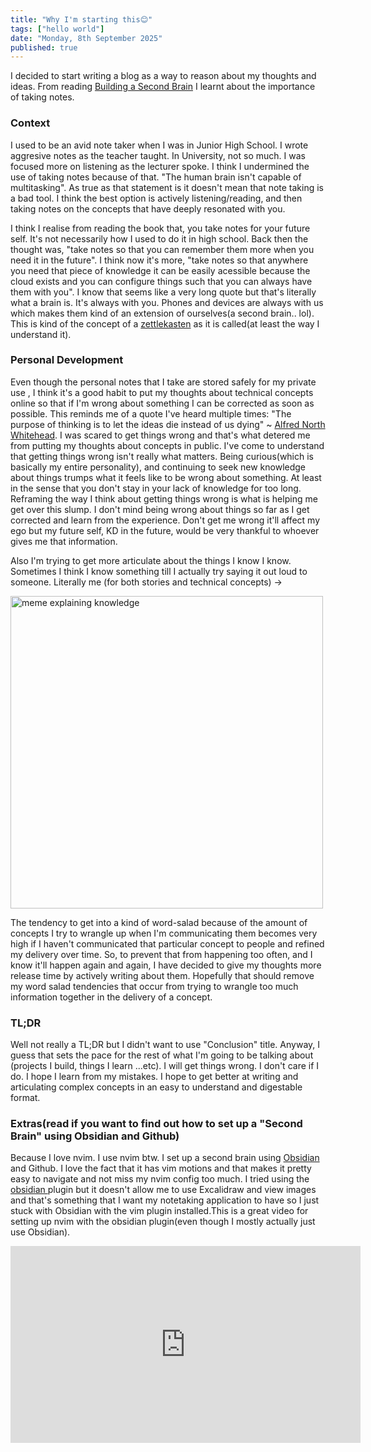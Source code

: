 ```yaml
---
title: "Why I'm starting this😊"
tags: ["hello world"]
date: "Monday, 8th September 2025"
published: true 
---
```


I decided to start writing a blog as a way to reason about my thoughts and ideas. 
From reading <a href="https://www.buildingasecondbrain.com/" className="text-[#18A34B]">Building a Second Brain</a> I learnt about the importance of taking notes. 

### Context
I used to be an avid note taker when I was in Junior High School. I wrote aggresive notes as the teacher taught. In University, not so much. I was focused more on listening as the lecturer spoke. I think I undermined the use of taking notes because of that. "The human brain isn't capable of multitasking". As true as that statement is it doesn't mean that note taking is a bad tool. I think the best option is actively listening/reading, and then taking notes on the concepts that have deeply resonated with you.

I think I realise from reading the book that, you take notes for your future self. It's not necessarily how I used to do it in high school. 
Back then the thought was, "take notes so that you can remember them more when you need it in the future". I think now it's more, "take notes so that anywhere you need that piece of knowledge it can be easily acessible because the cloud exists and you can configure things such that you can always have them with you". I know that seems like a very long quote but that's literally what a brain is. It's always with you. Phones and devices are always with us which makes them kind of an extension of ourselves(a second brain.. lol). This is kind of the concept of a <a href="https://zenkit.com/en/blog/a-beginners-guide-to-the-zettelkasten-method/" className= "text-[#18A34B]">zettlekasten</a> as it is called(at least the way I understand it). 

### Personal Development
Even though the personal notes that I take are stored safely for my private use , I think it's a good habit to put my thoughts about technical concepts online so that if I'm wrong about something I can be corrected as soon as possible. This reminds me of a quote I've heard multiple times: "The purpose of thinking is to let the ideas die instead of us dying" ~ 
<a href="https://www.goodreads.com/quotes/10092515-the-purpose-of-thinking-is-to-let-the-ideas-die" className="text-[#18A34B]">Alfred North Whitehead</a>. I was scared to get things wrong and that's what detered me from putting my thoughts about concepts in public. I've come to understand that getting things wrong isn't really what matters. Being curious(which is basically my entire personality), and continuing to seek new knowledge about things trumps what it feels like to be wrong about something. At least in the sense that you don't stay in your lack of knowledge for too long. Reframing the way I think about getting things wrong is what is helping me get over this slump. I don't mind being wrong about things so far as I get corrected and learn from the experience. Don't get me wrong it'll affect my ego but my future self, KD in the future, would be very thankful to whoever gives me that information. 

Also I'm trying to get more articulate about the things I know I know. Sometimes I think I know something till I actually try saying it out loud to someone. Literally me (for both stories and technical concepts) -> 

<div className="flex justify-center">
<img src="/blog/meme_explaining_knowledge.jpeg" alt="meme explaining knowledge" width="500" />
</div>

The tendency to get into a kind of word-salad because of the amount of concepts I try to wrangle up when I'm communicating them becomes very high if I haven't communicated that particular concept to people and refined my delivery over time. So, to prevent that from happening too often, and I know it'll happen again and again, I have decided to give my thoughts more release time by actively writing about them. Hopefully that should remove my word salad tendencies that occur from trying to wrangle too much information together in the delivery of a concept.


### TL;DR
Well not really a TL;DR but I didn't want to use "Conclusion" title. Anyway, I guess that sets the pace for the rest of what I'm going to be talking about (projects I build, things I learn ...etc). I will get things wrong. I don't care if I do. I hope I learn from my mistakes. I hope to get better at writing and articulating complex concepts in an easy to understand and digestable format. 


### Extras(read if you want to find out how to set up a "Second Brain" using Obsidian and Github)
Because I love nvim. I use nvim btw. I set up a second brain using <a href="https://obsidian.md/" className="text-[#18A34B]">Obsidian</a> and Github. I love the fact that it has vim motions and that makes it pretty easy to navigate and not miss my nvim config too much. I tried using the <a href="https://github.com/epwalsh/obsidian.nvim" className="text-[#18A34B]">obsidian </a> plugin but it doesn't allow me to use Excalidraw and view images and that's something that I want my notetaking application to have so I just stuck with Obsidian with the vim plugin installed.This is a great video for setting up nvim with the obsidian plugin(even though I mostly actually just use Obsidian). 
<div className="flex justify-center">
<iframe width="560" height="315" src="https://www.youtube.com/embed/1Lmyh0YRH-w?si=lEEhsvUTkyIlrrge" title="YouTube video player" frameBorder="0" allow="accelerometer; autoplay; clipboard-write; encrypted-media; gyroscope; picture-in-picture; web-share" referrerPolicy="strict-origin-when-cross-origin" allowFullScreen></iframe>
</div>
